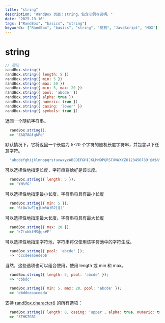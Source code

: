 ```yaml
---
title: "string"
description: "RandBox 页面：string，包含示例与说明。"
date: "2025-10-16"
tags: ["RandBox", "basics", "string"]
keywords: ["RandBox", "basics", "string", "随机", "JavaScript", "MDX"]
---
```


# string

```js
// 用法
randBox.string()
randBox.string({ length: 5 })
randBox.string({ min: 5 })
randBox.string({ max: 50 })
randBox.string({ min: 5, max: 20 })
randBox.string({ pool: 'abcde' })
randBox.string({ alpha: true })
randBox.string({ numeric: true })
randBox.string({ casing: 'lower' })
randBox.string({ symbols: true })
```

返回一个随机字符串。

```js
  randBox.string();
  => 'Z&Q78&fqkPq'
```

默认情况下，它将返回一个长度为 5-20 个字符的随机长度字符串，并包含以下任意字符。

```js
  'abcdefghijklmnopqrstuvwxyzABCDEFGHIJKLMNOPQRSTUVWXYZ0123456789!@#$%^&*()[]'
```

可以选择性地指定长度，字符串将恰好是该长度。

```js
  randBox.string({ length: 5 });
  => 'YN%fG'
```

可以选择性地指定最小长度，字符串将具有最小长度

```js
  randBox.string({ min: 5 });
  => '6(Ow1wF)qjUm%W)B2[Q]'
```

可以选择性地指定最大长度，字符串将具有最大长度

```js
  randBox.string({ max: 20 });
  => 'k7fubkfMS@gs#E'
```

可以选择性地指定字符池，字符串将仅使用该字符池中的字符生成。

```js
  randBox.string({ pool: 'abcde' });
  => 'cccdeeabedebb'
```

当然，这些选项也可以组合使用，使用 length 或 min 和 max。

```js
  randBox.string({ length: 5, pool: 'abcde' });
  => 'cbbdc'
```

```js
  randBox.string({ min: 5, max: 20, pool: 'abcde' });
  => 'ebddceaaceeda'
```

支持 [randBox.character()](./character.md) 的所有选项：

```js
  randBox.string({ length: 8, casing: 'upper', alpha: true, numeric: true });
  => '3THK7GB1'
```
